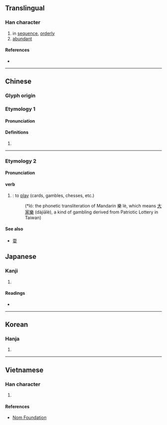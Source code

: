 {{character info/new}}
==Translingual==

===Han character===
{{Han char|rn=37|rad=大|as=06|sn=9|four=00430|canj=XYCK,YCK|ids=⿱亦大}}

# in [[sequence]], [[orderly]]
# [[abundant]]

====References====
* {{Han ref|kx=0252.050|dkj=05922|dj=0513.050|hdz=10540.030|uh=5955|ud=22869|bh=ABB3|bd=43955}}

----

==Chinese==
{{zh-forms}}
===Glyph origin===
{{Han etym}}
===Etymology 1===
====Pronunciation====
{{zh-pron
|m=yì
|c=jik6
|h=pfs=
|md=
|mn=qz:ia̍k/xm,zz:e̍k
|mn_note=
|w=
|mc=y
|oc=y
|cat=
}}

====Definitions====
{{zh-hanzi}}

# {{rfdef|lang=zh}}

----
===Etymology 2===
{{zh-forms|alt=意,咿}}
====Pronunciation====
{{zh-pron
|mn=ī
}}

====verb====
{{zh-verb}}
#{{lb|zh|Min Nan}}: to [[play]] (cards, gambles, chesses, etc.)
#: {{zh-x|樂{*Ló} 啊 樂{*ló} 啊 你 毋通 奕{ĩ} ， 閣再 奕{ĩ} 會 無彩 錢。|Do not '''play''' dajiale (a kind of gambling), or you will waste your money while '''playing''' it again.|ref=什麼樂, 蔡振南 (1987)|MN}}
#:(*ló: the phonetic transliteration of Mandarin 樂 lè, which means [[w:zh:大家樂 (賭博)|大家樂]] (dàjiālè), a kind of gambling derived from Patriotic Lottery in Taiwan)

====See also====
*[[耍]]

==Japanese==

===Kanji===
{{ja-kanji|grade=|rs=大06}}

# {{defn|lang=ja|sort=大06}}

====Readings====
* {{ja-readings|kanon=えき|goon=やく|kun=か-さなる}}

----

==Korean==

===Hanja===
{{ko-hanja|hangeul=혁|rv=hyeok|mr=hyŏk}}

# {{defn|lang=ko|sort=大06}}

----

==Vietnamese==

===Han character===
{{vi-hantu|[[dịch]]|rs=大06}}

# {{defn|lang=vi|sort=大06}}

====References====
* [http://nomfoundation.org/common/nom_details.php?codepoint=5955 Nom Foundation]